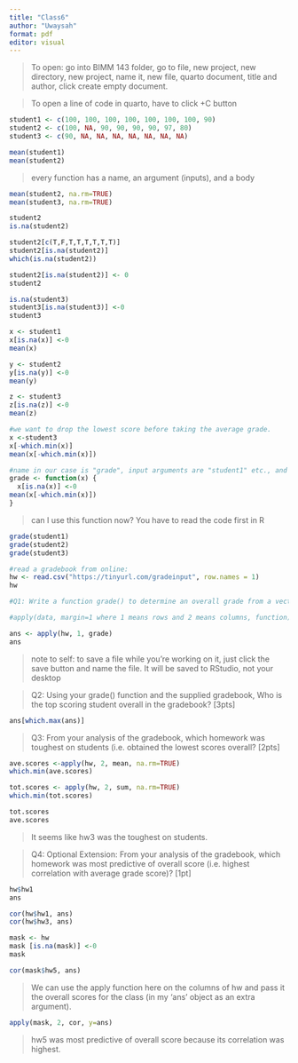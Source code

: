 ```yaml
---
title: "Class6"
author: "Uwaysah"
format: pdf
editor: visual
---
```


>To open: go into BIMM 143 folder, go to file, new project, new directory, new project, name it, new file, quarto document, title and author, click create empty document. 

>To open a line of code in quarto, have to click +C button 

```r
student1 <- c(100, 100, 100, 100, 100, 100, 100, 90)
student2 <- c(100, NA, 90, 90, 90, 90, 97, 80)
student3 <- c(90, NA, NA, NA, NA, NA, NA, NA)

mean(student1)
mean(student2)
```
>every function has a name, an argument (inputs), and a body 

```r
mean(student2, na.rm=TRUE)
mean(student3, na.rm=TRUE)
```
```r
student2
is.na(student2)
```

```r
student2[c(T,F,T,T,T,T,T,T)]
student2[is.na(student2)]
which(is.na(student2))

student2[is.na(student2)] <- 0
student2

is.na(student3)
student3[is.na(student3)] <-0
student3
```
```r
x <- student1
x[is.na(x)] <-0
mean(x)

y <- student2
y[is.na(y)] <-0
mean(y)

z <- student3
z[is.na(z)] <-0
mean(z)
```
```r
#we want to drop the lowest score before taking the average grade.
x <-student3
x[-which.min(x)]
mean(x[-which.min(x)])
```
```r
#name in our case is "grade", input arguments are "student1" etc., and body is working snippet
grade <- function(x) {
  x[is.na(x)] <-0
mean(x[-which.min(x)])
}
```

>can I use this function now? You have to read the code first in R

```r
grade(student1)
grade(student2)
grade(student3)
```
```r
#read a gradebook from online:
hw <- read.csv("https://tinyurl.com/gradeinput", row.names = 1)
hw
```
```r
#Q1: Write a function grade() to determine an overall grade from a vector of student homework assignment scores dropping the lowest single score. If a student misses a homework (i.e. has an NA value) this can be used as a score to be potentially dropped. Your final function should be adquately explained with code comments and be able to work on an example class gradebook such as this one in CSV format: “https://tinyurl.com/gradeinput” [3pts]

#apply(data, margin=1 where 1 means rows and 2 means columns, function)

ans <- apply(hw, 1, grade)
ans
```
>note to self: to save a file while you're working on it, just click the save button and name the file. It will be saved to RStudio, not your desktop

>Q2: Using your grade() function and the supplied gradebook, Who is the top scoring student
overall in the gradebook? [3pts]

```r
ans[which.max(ans)]
```
>Q3: From your analysis of the gradebook, which homework was toughest on students (i.e. obtained the lowest scores overall? [2pts]

```r
ave.scores <-apply(hw, 2, mean, na.rm=TRUE)
which.min(ave.scores)
```
```r
tot.scores <- apply(hw, 2, sum, na.rm=TRUE)
which.min(tot.scores)
```
```r
tot.scores
ave.scores
```
>It seems like hw3 was the toughest on students. 


>Q4: Optional Extension: From your analysis of the gradebook, which homework was most
predictive of overall score (i.e. highest correlation with average grade score)? [1pt]

```r
hw$hw1
ans
```

```r
cor(hw$hw1, ans)
cor(hw$hw3, ans)
```

```r
mask <- hw
mask [is.na(mask)] <-0
mask
```
```r
cor(mask$hw5, ans)
```
>We can use the apply function here on the columns of hw and pass it the overall scores for the class (in my 'ans' object as an extra argument).

```r
apply(mask, 2, cor, y=ans)
```
>hw5 was most predictive of overall score because its correlation was highest. 
